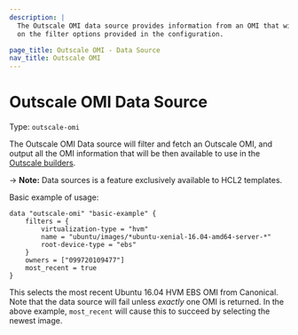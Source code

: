 ```yaml
---
description: |
  The Outscale OMI data source provides information from an OMI that will be fetched based
  on the filter options provided in the configuration.

page_title: Outscale OMI - Data Source
nav_title: Outscale OMI
---
```


# Outscale OMI Data Source

Type: `outscale-omi`

The Outscale OMI Data source will filter and fetch an Outscale OMI, and output all the OMI information that will
be then available to use in the [Outscale builders](https://developer.hashicorp.com/packer/plugins/builders/outscale).

-> **Note:** Data sources is a feature exclusively available to HCL2 templates.

Basic example of usage:

```hcl
data "outscale-omi" "basic-example" {
    filters = {
        virtualization-type = "hvm"
        name = "ubuntu/images/*ubuntu-xenial-16.04-amd64-server-*"
        root-device-type = "ebs"
    }
    owners = ["099720109477"]
    most_recent = true
}
```
This selects the most recent Ubuntu 16.04 HVM EBS OMI from Canonical. Note that the data source will fail unless
*exactly* one OMI is returned. In the above example, `most_recent` will cause this to succeed by selecting the newest image.
